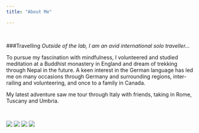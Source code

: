 ```yaml
---
title: "About Me"

---
```


<br>

###Travelling
*Outside of the lab, I am an avid international solo traveller...*

To pursue my fascination with mindfulness, I volunteered and studied meditation at a Buddhist monastery in England and dream of trekking through Nepal in the future. A keen interest in the German language has led me on many occasions through Germany and surrounding regions, inter-railing and volunteering, and once to a family in Canada.

My latest adventure saw me tour through Italy with friends, taking in Rome, Tuscany and Umbria.

<br>

![](images/AboutMe1.jpg) ![](images/AboutMe2.jpg)
![](images/AboutMe3.jpg) ![](images/AboutMe4.jpg)
